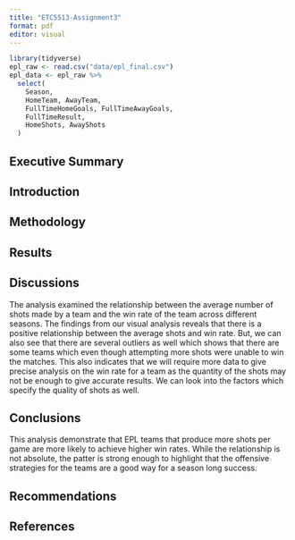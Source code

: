 ```yaml
---
title: "ETC5513-Assignment3"
format: pdf
editor: visual
---
```


```r
library(tidyverse)
epl_raw <- read.csv("data/epl_final.csv")
epl_data <- epl_raw %>%
  select(
    Season,
    HomeTeam, AwayTeam,
    FullTimeHomeGoals, FullTimeAwayGoals,
    FullTimeResult,
    HomeShots, AwayShots
  )

```

## Executive Summary

## Introduction

## Methodology

## Results

## Discussions

The analysis examined the relationship between the average number of shots made by a team and the win rate of the team across different seasons. The findings from our visual analysis reveals that there is a positive relationship between the average shots and win rate. But, we can also see that there are several outliers as well which shows that there are some teams which even though attempting more shots were unable to win the matches. This also indicates that we will require more data to give precise analysis on the win rate for a team as the quantity of the shots may not be enough to give accurate results. We can look into the factors which specify the quality of shots as well.

## Conclusions 

This analysis demonstrate that EPL teams that produce more shots per game are more likely to achieve higher win rates. While the relationship is not absolute, the patter is strong enough to highlight that the offensive strategies for the teams are a good way for a season long success.

## Recommendations

## References
